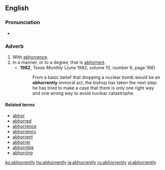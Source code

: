 ==English==

===Pronunciation===
* {{audio|en-us-abhorrently.ogg|Audio (US)}}

===Adverb===
{{en-adv}}

# With [[abhorrence]].
# In a manner, or to a degree, that is [[abhorrent]].
#* '''1982''', ''Texas Monthly'' (June 1982, volume 10, number 6, page 168)
#*: From a basic belief that dropping a nuclear bomb would be an '''abhorrently''' immoral act, the bishop has taken the next step: he has tried to make a case that there is only one right way and one wrong way to avoid nuclear catastrophe.

====Related terms====
* [[abhor]]
* [[abhorred]]
* [[abhorrence]]
* [[abhorrency]]
* [[abhorrent]]
* [[abhorrer]]
* [[abhorrible]]
* [[abhorring]]

[[ko:abhorrently]]
[[hu:abhorrently]]
[[ja:abhorrently]]
[[ru:abhorrently]]
[[vi:abhorrently]]
